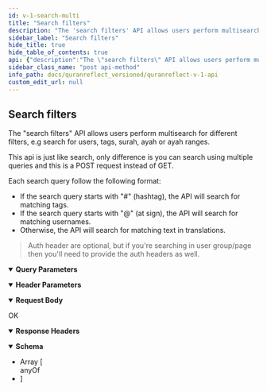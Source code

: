 ```yaml
---
id: v-1-search-multi
title: "Search filters"
description: "The 'search filters' API allows users perform multisearch for different filters, e.g search for users, tags, surah, ayah or ayah ranges."
sidebar_label: "Search filters"
hide_title: true
hide_table_of_contents: true
api: {"description":"The \"search filters\" API allows users perform multisearch for different filters, e.g search for users, tags, surah, ayah or ayah ranges.\n\nThis api is just like search, only difference is you can search using multiple queries and this is a POST request instead of GET.\n\nEach search query follow the following format:\n\n- If the search query starts with \"#\" (hashtag), the API will search for matching tags.\n- If the search query starts with \"@\" (at sign), the API will search for matching usernames.\n- Otherwise, the API will search for matching text in translations.\n\n\n> Auth header are optional, but if you're searching in user group/page then you'll need to provide the auth headers as well.\n","parameters":[{"name":"access-token","in":"header","schema":{"type":"string"},"description":"user access token"},{"name":"client","in":"header","schema":{"type":"string"},"description":"client access token"},{"name":"expiry","in":"header","schema":{"type":"string"},"example":"1531315250","description":"timestamp of token expiry "},{"name":"token-type","in":"header","schema":{"type":"string"},"example":"Bearer","description":"access token type"},{"name":"uid","in":"header","schema":{"type":"string"},"example":"user@quranreflect.com","description":"user uid"},{"name":"client_auth_token","in":"query","required":true,"schema":{"type":"string"},"description":"Client API token"}],"responses":{"200":{"description":"OK","headers":{},"content":{"application/json":{"schema":{"type":"array","items":{"anyOf":[{"description":"user search result item"},{"description":"tag search result item\n"}],"type":"object"}},"example":{"success":true,"items":[[{"id":4,"text":"#Akhera","collection":"tags"}],[{"from":1,"to":3,"text":"Al-Faatiha: 1 - 3","collection":"filters","chapter":{"id":2,"number":1,"size":7,"citation_names":[{"id":1,"name":"Al-Faatiha","language_id":2,"translation_id":5,"default":false,"default_for_filter":true},{"id":155,"name":"الفاتحة","language_id":1,"translation_id":1,"default":true,"default_for_filter":false},{"id":269,"name":"The Opening","language_id":2,"translation_id":6,"default":true,"default_for_filter":false},{"id":497,"name":"La Apertura","language_id":3,"translation_id":7,"default":true,"default_for_filter":false}],"name":"Al-Faatiha"}}],[{"from":null,"to":null,"text":"Al-Baqara","collection":"filters","chapter":{"id":3,"number":2,"size":286,"citation_names":[{"id":2,"name":"Al-Baqara","language_id":2,"translation_id":5,"default":false,"default_for_filter":true},{"id":156,"name":"البقرة","language_id":1,"translation_id":1,"default":true,"default_for_filter":false},{"id":270,"name":"The Cow","language_id":2,"translation_id":6,"default":true,"default_for_filter":false},{"id":498,"name":"La Vaca","language_id":3,"translation_id":7,"default":true,"default_for_filter":false}],"name":"Al-Baqara"}}],[{"id":4,"text":"@amerabbas","collection":"authors"},{"id":5,"text":"@samerabbas","collection":"authors"}]]},"examples":{"Example 1":{"value":{"items":[{"id":1,"text":"#Allah","language":"English","collection":"tags"},{"id":1,"text":"@naveed","full_text":"Naveed Ahmad  (@naveed)","avatar":null,"collection":"authors"},{"from":null,"to":null,"text":"Maryam","collection":"filters","chapter":{"id":20,"number":19,"size":98,"citation_names":[{"id":19,"name":"Maryam","language_id":2,"translation_id":6,"default":false,"default_for_filter":true}],"name":"Maryam"}}]}}}}}}},"requestBody":{"content":{"application/json":{"schema":{"type":"object","properties":{"q":{"type":"array","items":{"type":"string"}}}},"examples":{"Example 1":{"value":{"q":["#Akhera","1:1-3","2","@amerabbas"]}}}}}},"operationId":"v1-search-multi","tags":["Search"],"method":"post","path":"/v1/search/search_items","servers":[{"url":"https://quranreflect.com","description":"Production"}],"securitySchemes":{"apikey":{"name":"client_auth_token","type":"apiKey","in":"query"}},"jsonRequestBodyExample":{"q":["string"]},"info":{"title":"QuranReflect V1 API","description":"QuranReflect V1 APIs allows your app to interact with https://quranreflect.com resources. \n\n ## Getting started \n\n Our APIs are not public and require an API key. Please contact us via email `amer@qreflect.com` to get yours. \n\n ## User-specific APIs  \n\n All user-specific APIs (For example [Creating a post](/docs/quranreflect_versioned/quranreflect-v-1-api)) require the following headers:  \n\n - `access-token` the user access token, this token can be changed with every request. \n\n - `token-type`  value should always be `Bearer`. \n\n - `client` the client token, this too can be changed with every request. \n\n - `expiry` unix timestamp (in seconds) to indicate when access token will expire. \n\n - `uid` user's unique identifier. \n\n - `Authorization`: complete authorization header. Sample value `Bearer eyJhY2Nlc3MtdG9rZW4iOiJ4cjBrb3g1eXdVM3JrelVMZjhVUzlBIiwidG9rZW4tdHlwZSI6IkJlYXJlciIsImNsaWVudCI6IkpQeFJCRTloVmRBbDlTX1BVdEhJN2ciLCJleHBpcnkiOiIxNzA1OTQwNTQ3IiwidWlkIjoiYW1lci5hYmJhc0BtYWlsaW5hdG9yLmNvbSJ9`. \n\n The values of `access-token`, `client`, `expiry`, and `uid` headers will be returned in the response of [User Sign in API](/docs/quranreflect_versioned/user-signin).","version":"1.0.0"},"postman":{"name":"Search filters","description":{"content":"The \"search filters\" API allows users perform multisearch for different filters, e.g search for users, tags, surah, ayah or ayah ranges.\n\nThis api is just like search, only difference is you can search using multiple queries and this is a POST request instead of GET.\n\nEach search query follow the following format:\n\n- If the search query starts with \"#\" (hashtag), the API will search for matching tags.\n- If the search query starts with \"@\" (at sign), the API will search for matching usernames.\n- Otherwise, the API will search for matching text in translations.\n\n\n> Auth header are optional, but if you're searching in user group/page then you'll need to provide the auth headers as well.\n","type":"text/plain"},"url":{"path":["v1","search","search_items"],"host":["{{baseUrl}}"],"query":[{"disabled":false,"description":{"content":"(Required) Client API token","type":"text/plain"},"key":"client_auth_token","value":""}],"variable":[]},"header":[{"disabled":false,"description":{"content":"user access token","type":"text/plain"},"key":"access-token","value":""},{"disabled":false,"description":{"content":"client access token","type":"text/plain"},"key":"client","value":""},{"disabled":false,"description":{"content":"timestamp of token expiry ","type":"text/plain"},"key":"expiry","value":""},{"disabled":false,"description":{"content":"access token type","type":"text/plain"},"key":"token-type","value":""},{"disabled":false,"description":{"content":"user uid","type":"text/plain"},"key":"uid","value":""},{"key":"Content-Type","value":"application/json"},{"key":"Accept","value":"application/json"}],"method":"POST","body":{"mode":"raw","raw":"\"\"","options":{"raw":{"language":"json"}}}}}
sidebar_class_name: "post api-method"
info_path: docs/quranreflect_versioned/quranreflect-v-1-api
custom_edit_url: null
---
```



## Search filters



The "search filters" API allows users perform multisearch for different filters, e.g search for users, tags, surah, ayah or ayah ranges.

This api is just like search, only difference is you can search using multiple queries and this is a POST request instead of GET.

Each search query follow the following format:

- If the search query starts with "#" (hashtag), the API will search for matching tags.
- If the search query starts with "@" (at sign), the API will search for matching usernames.
- Otherwise, the API will search for matching text in translations.


> Auth header are optional, but if you're searching in user group/page then you'll need to provide the auth headers as well.


<details style={{"marginBottom":"1rem"}} data-collapsed={false} open={true}><summary style={{}}><strong>Query Parameters</strong></summary><div><ul><ParamsItem className={"paramsItem"} param={{"name":"client_auth_token","in":"query","required":true,"schema":{"type":"string"},"description":"Client API token"}}></ParamsItem></ul></div></details><details style={{"marginBottom":"1rem"}} data-collapsed={false} open={true}><summary style={{}}><strong>Header Parameters</strong></summary><div><ul><ParamsItem className={"paramsItem"} param={{"name":"access-token","in":"header","schema":{"type":"string"},"description":"user access token"}}></ParamsItem><ParamsItem className={"paramsItem"} param={{"name":"client","in":"header","schema":{"type":"string"},"description":"client access token"}}></ParamsItem><ParamsItem className={"paramsItem"} param={{"name":"expiry","in":"header","schema":{"type":"string"},"example":"1531315250","description":"timestamp of token expiry "}}></ParamsItem><ParamsItem className={"paramsItem"} param={{"name":"token-type","in":"header","schema":{"type":"string"},"example":"Bearer","description":"access token type"}}></ParamsItem><ParamsItem className={"paramsItem"} param={{"name":"uid","in":"header","schema":{"type":"string"},"example":"user@quranreflect.com","description":"user uid"}}></ParamsItem></ul></div></details><MimeTabs><TabItem label={"application/json"} value={"application/json-schema"}><details style={{}} data-collapsed={false} open={true}><summary style={{"textAlign":"left"}}><strong>Request Body</strong></summary><div style={{"textAlign":"left","marginLeft":"1rem"}}></div><ul style={{"marginLeft":"1rem"}}><SchemaItem collapsible={false} name={"q"} required={false} schemaName={"string[]"} qualifierMessage={undefined} schema={{"type":"array","items":{"type":"string"}}}></SchemaItem></ul></details></TabItem></MimeTabs><div><ApiTabs><TabItem label={"200"} value={"200"}><div>

OK

</div><details style={{"textAlign":"left","marginBottom":"1rem"}} data-collaposed={true} open={false}><summary style={{}}><strong>Response Headers</strong></summary><ul style={{"marginLeft":"1rem"}}></ul></details><div><MimeTabs schemaType={"response"}><TabItem label={"application/json"} value={"application/json"}><SchemaTabs><TabItem label={"Schema"} value={"Schema"}><details style={{}} data-collapsed={false} open={true}><summary style={{"textAlign":"left"}}><strong>Schema</strong></summary><div style={{"textAlign":"left","marginLeft":"1rem"}}></div><ul style={{"marginLeft":"1rem"}}><li><div style={{"fontSize":"var(--ifm-code-font-size)","opacity":"0.6","marginLeft":"-.5rem","paddingBottom":".5rem"}}>Array [</div></li><div><span className={"badge badge--info"}>anyOf</span><SchemaTabs><TabItem label={"MOD1"} value={"0-item-properties"}><SchemaItem collapsible={false} name={"id"} required={false} schemaName={"string"} qualifierMessage={undefined} schema={{"type":"string","description":"user id"}}></SchemaItem><SchemaItem collapsible={false} name={"text"} required={false} schemaName={"string"} qualifierMessage={undefined} schema={{"type":"string","description":"username"}}></SchemaItem><SchemaItem collapsible={false} name={"full_text"} required={false} schemaName={"string"} qualifierMessage={undefined} schema={{"type":"string","description":"full name with username"}}></SchemaItem><SchemaItem collapsible={false} name={"avatar"} required={false} schemaName={"string"} qualifierMessage={undefined} schema={{"type":"string","description":"url avatar url"}}></SchemaItem><SchemaItem collapsible={false} name={"collection"} required={false} schemaName={"string"} qualifierMessage={undefined} schema={{"type":"string","default":"authors"}}></SchemaItem></TabItem><TabItem label={"MOD2"} value={"1-item-properties"}><SchemaItem collapsible={false} name={"id"} required={false} schemaName={"string"} qualifierMessage={undefined} schema={{"type":"string"}}></SchemaItem><SchemaItem collapsible={false} name={"language"} required={false} schemaName={"string"} qualifierMessage={undefined} schema={{"type":"string"}}></SchemaItem><SchemaItem collapsible={false} name={"text"} required={false} schemaName={"string"} qualifierMessage={undefined} schema={{"type":"string"}}></SchemaItem><SchemaItem collapsible={false} name={"collection"} required={false} schemaName={"string"} qualifierMessage={undefined} schema={{"type":"string","default":"tags"}}></SchemaItem></TabItem></SchemaTabs></div><li><div style={{"fontSize":"var(--ifm-code-font-size)","opacity":"0.6","marginLeft":"-.5rem"}}>]</div></li></ul></details></TabItem><TabItem label={"Example (from schema)"} value={"Example (from schema)"}><ResponseSamples responseExample={"[\n  null,\n  null\n]"} language={"json"}></ResponseSamples></TabItem><TabItem label={"Example 1"} value={"Example 1"}><ResponseSamples responseExample={"{\n  \"items\": [\n    {\n      \"id\": 1,\n      \"text\": \"#Allah\",\n      \"language\": \"English\",\n      \"collection\": \"tags\"\n    },\n    {\n      \"id\": 1,\n      \"text\": \"@naveed\",\n      \"full_text\": \"Naveed Ahmad  (@naveed)\",\n      \"avatar\": null,\n      \"collection\": \"authors\"\n    },\n    {\n      \"from\": null,\n      \"to\": null,\n      \"text\": \"Maryam\",\n      \"collection\": \"filters\",\n      \"chapter\": {\n        \"id\": 20,\n        \"number\": 19,\n        \"size\": 98,\n        \"citation_names\": [\n          {\n            \"id\": 19,\n            \"name\": \"Maryam\",\n            \"language_id\": 2,\n            \"translation_id\": 6,\n            \"default\": false,\n            \"default_for_filter\": true\n          }\n        ],\n        \"name\": \"Maryam\"\n      }\n    }\n  ]\n}"} language={"json"}></ResponseSamples></TabItem><TabItem label={"Example"} value={"Example"}><ResponseSamples responseExample={"{\n  \"success\": true,\n  \"items\": [\n    [\n      {\n        \"id\": 4,\n        \"text\": \"#Akhera\",\n        \"collection\": \"tags\"\n      }\n    ],\n    [\n      {\n        \"from\": 1,\n        \"to\": 3,\n        \"text\": \"Al-Faatiha: 1 - 3\",\n        \"collection\": \"filters\",\n        \"chapter\": {\n          \"id\": 2,\n          \"number\": 1,\n          \"size\": 7,\n          \"citation_names\": [\n            {\n              \"id\": 1,\n              \"name\": \"Al-Faatiha\",\n              \"language_id\": 2,\n              \"translation_id\": 5,\n              \"default\": false,\n              \"default_for_filter\": true\n            },\n            {\n              \"id\": 155,\n              \"name\": \"الفاتحة\",\n              \"language_id\": 1,\n              \"translation_id\": 1,\n              \"default\": true,\n              \"default_for_filter\": false\n            },\n            {\n              \"id\": 269,\n              \"name\": \"The Opening\",\n              \"language_id\": 2,\n              \"translation_id\": 6,\n              \"default\": true,\n              \"default_for_filter\": false\n            },\n            {\n              \"id\": 497,\n              \"name\": \"La Apertura\",\n              \"language_id\": 3,\n              \"translation_id\": 7,\n              \"default\": true,\n              \"default_for_filter\": false\n            }\n          ],\n          \"name\": \"Al-Faatiha\"\n        }\n      }\n    ],\n    [\n      {\n        \"from\": null,\n        \"to\": null,\n        \"text\": \"Al-Baqara\",\n        \"collection\": \"filters\",\n        \"chapter\": {\n          \"id\": 3,\n          \"number\": 2,\n          \"size\": 286,\n          \"citation_names\": [\n            {\n              \"id\": 2,\n              \"name\": \"Al-Baqara\",\n              \"language_id\": 2,\n              \"translation_id\": 5,\n              \"default\": false,\n              \"default_for_filter\": true\n            },\n            {\n              \"id\": 156,\n              \"name\": \"البقرة\",\n              \"language_id\": 1,\n              \"translation_id\": 1,\n              \"default\": true,\n              \"default_for_filter\": false\n            },\n            {\n              \"id\": 270,\n              \"name\": \"The Cow\",\n              \"language_id\": 2,\n              \"translation_id\": 6,\n              \"default\": true,\n              \"default_for_filter\": false\n            },\n            {\n              \"id\": 498,\n              \"name\": \"La Vaca\",\n              \"language_id\": 3,\n              \"translation_id\": 7,\n              \"default\": true,\n              \"default_for_filter\": false\n            }\n          ],\n          \"name\": \"Al-Baqara\"\n        }\n      }\n    ],\n    [\n      {\n        \"id\": 4,\n        \"text\": \"@amerabbas\",\n        \"collection\": \"authors\"\n      },\n      {\n        \"id\": 5,\n        \"text\": \"@samerabbas\",\n        \"collection\": \"authors\"\n      }\n    ]\n  ]\n}"} language={"json"}></ResponseSamples></TabItem></SchemaTabs></TabItem></MimeTabs></div></TabItem></ApiTabs></div>
      